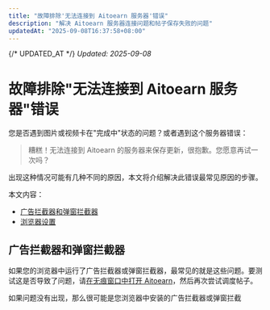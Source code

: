 ```yaml
---
title: "故障排除'无法连接到 Aitoearn 服务器'错误"
description: "解决 Aitoearn 服务器连接问题和帖子保存失败的问题"
updatedAt: "2025-09-08T16:37:58+08:00"
---
```

{/* UPDATED_AT */}
_Updated: 2025-09-08_

# 故障排除"无法连接到 Aitoearn 服务器"错误

您是否遇到图片或视频卡在"完成中"状态的问题？或者遇到这个服务器错误：

> 糟糕！无法连接到 Aitoearn 的服务器来保存更新，很抱歉。您愿意再试一次吗？

出现这种情况可能有几种不同的原因，本文将介绍解决此错误最常见原因的步骤。

本文内容：
- [广告拦截器和弹窗拦截器](#ad-blockers)
- [浏览器设置](#browser-settings)

## 广告拦截器和弹窗拦截器

如果您的浏览器中运行了广告拦截器或弹窗拦截器，最常见的就是这些问题。要测试这是否导致了问题，请[在无痕窗口中打开 Aitoearn](https://aitoearn.helpscoutdocs.com/article/508-opening-aitoearn-in-an-incognito-or-private-window-how-to-safelist-aitoearn-and-using-a-vpn#h_01GGABZBW3EQ247KTM4YY1D2VC)，然后再次尝试调度帖子。

如果问题没有出现，那么很可能是您浏览器中安装的广告拦截器或弹窗拦截
